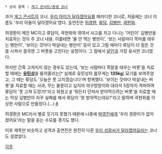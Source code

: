  * 상위 항목 : [[개그 콘서트/종영 코너]]
과거 [[개그 콘서트]]의 코너. [[우리 아이가 달라졌어요]]를 패러디한 코너로, 처음에는 코너 이름도 '우리 아들이 달라졌어요'였다. 출연진은 [[허경환]], [[류담]], [[김병만]], [[곽현화]].

허경환이 메인 MC이고 류담이, 곽현화와 엮여서 사고를 치고 다니는 '어린이' 김병만을 치료하는 것이 주 코너 내용. 이를테면 '물 안 먹는 병만이', '보는 사람마다 목마를 태우는 병만이', '보이는 것마다 박살내는 병만이' 등이 있고 그럴 때마다 류담이 더 힘든 것을 시켜서 결국엔 그 버릇을 고친다는 설정이다. 그 점에서 [[달인#s-2|달인]]과 가장 유사한 코너였다.

하지만 간혹 고쳐지지 않는 경우도 있는데, '보는 사람마다 목말을 태우는 버릇'을 치료할 때에는 '''[[유민상]]'''을 들어올리는[* 실제로 유민상의 몸무게는 '''135kg'''] 묘기를 보여주었고, 그 때는 류담도 '오늘은 못 고치겠습니다'며 항복했다. '보이는 것마다 박살내는 버릇'을 치료할 때는 사과, 무는 물론이고 심지어 야구방망이와 대리석 5장까지 격파하여 류담이 '못 고쳐 도망가!'라고 외쳤고 [http://www.youtube.com/watch?v=WD-fawk6RCM #] '뭐든지 던져서 받아먹으려는 버릇'을 치료할 때는 막상 김병만이 자꾸 실패를 해서 류담이 '못 받아먹는데요?'라고 말하며 곽현화를 이상한 사람으로 만들었다.(...) [http://www.youtube.com/watch?v=e0odIZrsk94 #]

허경환은 MC라서 별로 웃기지 못했기 때문에 나중에 [[박영진]]에게 '우리 경환이가 없어졌어요'라는 말을 듣는 수모를 겪기도 했다.

이후 제목만 비슷하고 성격과 출연진은 완전히 다른 [[우리 성광씨가 달라졌어요]]라는 코너도 생겼었다.

[[각주]]
